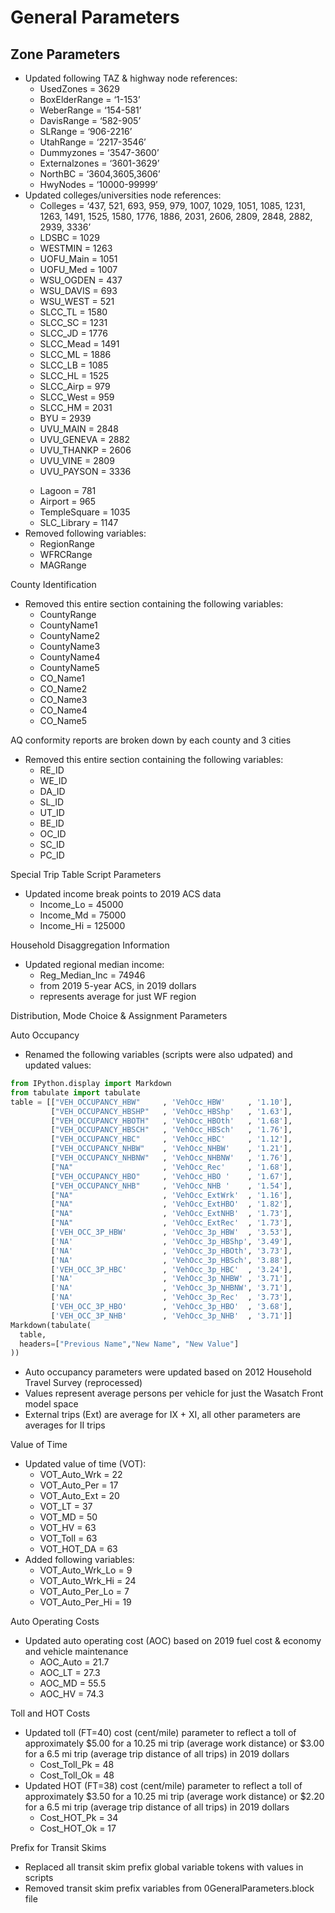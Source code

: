 # General Parameters

## Zone Parameters
 - Updated following TAZ & highway node references:
 	- UsedZones 	= 3629
 	- BoxElderRange 	= '1-153'
 	- WeberRange	= '154-581'
 	- DavisRange	= '582-905'
 	- SLRange	= '906-2216'
 	- UtahRange	= '2217-3546'
 	- Dummyzones	= '3547-3600'
 	- Externalzones	= '3601-3629'
 	- NorthBC	= '3604,3605,3606'
 	- HwyNodes 	= '10000-99999'

 - Updated colleges/universities node references:
 	- Colleges	= '437, 521, 693, 959, 979, 1007, 1029, 1051, 1085, 1231, 1263, 1491, 1525, 1580, 1776, 1886, 2031, 2606, 2809, 2848, 2882, 2939, 3336'
	- LDSBC	= 1029
	- WESTMIN	= 1263
	- UOFU_Main	= 1051
	- UOFU_Med	= 1007
	- WSU_OGDEN	=  437
	- WSU_DAVIS	=  693
	- WSU_WEST	=  521
	- SLCC_TL	= 1580
	- SLCC_SC	= 1231
	- SLCC_JD	= 1776
	- SLCC_Mead	= 1491
	- SLCC_ML	= 1886
	- SLCC_LB	= 1085
	- SLCC_HL	= 1525
	- SLCC_Airp	=  979
	- SLCC_West	=  959
	- SLCC_HM	= 2031
	- BYU	= 2939
	- UVU_MAIN	= 2848
	- UVU_GENEVA	= 2882
	- UVU_THANKP	= 2606
	- UVU_VINE	= 2809
	- UVU_PAYSON	= 3336
	<p></p>
	- Lagoon	=  781
	- Airport	=  965
	- TempleSquare	= 1035
	- SLC_Library	= 1147

 - Removed following variables:
	- RegionRange
	- WFRCRange
	- MAGRange

County Identification

 - Removed this entire section containing the following variables:
	- CountyRange
	- CountyName1
	- CountyName2
	- CountyName3
	- CountyName4
	- CountyName5
	- CO_Name1
	- CO_Name2
	- CO_Name3
	- CO_Name4
	- CO_Name5

AQ conformity reports are broken down by each county and 3 cities

 - Removed this entire section containing the following variables:
	- RE_ID
	- WE_ID
	- DA_ID
	- SL_ID
	- UT_ID
	- BE_ID
	- OC_ID
	- SC_ID
	- PC_ID

Special Trip Table Script Parameters

 - Updated income break points to 2019 ACS data
	- Income_Lo	= 45000
	- Income_Md	= 75000
	- Income_Hi	= 125000

Household Disaggregation Information

 - Updated regional median income:
	- Reg_Median_Inc = 74946
	- from 2019 5-year ACS, in 2019 dollars
	- represents average for just WF region

Distribution, Mode Choice & Assignment Parameters

Auto Occupancy

 - Renamed the following variables (scripts were also udpated) and updated values:
 
```python
from IPython.display import Markdown
from tabulate import tabulate
table = [["VEH_OCCUPANCY_HBW"     , 'VehOcc_HBW'     , '1.10'],
         ["VEH_OCCUPANCY_HBSHP"   , 'VehOcc_HBShp'   , '1.63'],
         ["VEH_OCCUPANCY_HBOTH"   , 'VehOcc_HBOth'   , '1.68'],
         ["VEH_OCCUPANCY_HBSCH"   , 'VehOcc_HBSch'   , '1.76'],
		 ["VEH_OCCUPANCY_HBC"     , 'VehOcc_HBC'     , '1.12'],
         ["VEH_OCCUPANCY_NHBW"    , 'VehOcc_NHBW'    , '1.21'],
         ["VEH_OCCUPANCY_NHBNW"   , 'VehOcc_NHBNW'   , '1.76'],
         ["NA"    				  , 'VehOcc_Rec'     , '1.68'],
		 ["VEH_OCCUPANCY_HBO"     , 'VehOcc_HBO	'    , '1.67'],
         ["VEH_OCCUPANCY_NHB"     , 'VehOcc_NHB	'    , '1.54'],
         ["NA"                    , 'VehOcc_ExtWrk'  , '1.16'],
         ["NA"                    , 'VehOcc_ExtHBO'  , '1.82'],
		 ["NA"                    , 'VehOcc_ExtNHB'  , '1.73'],
         ["NA"                    , 'VehOcc_ExtRec'  , '1.73'],
		 ['VEH_OCC_3P_HBW'        , 'VehOcc_3p_HBW'  , '3.53'],
		 ['NA'					  , 'VehOcc_3p_HBShp', '3.49'],
		 ['NA'					  , 'VehOcc_3p_HBOth', '3.73'],
		 ['NA'					  , 'VehOcc_3p_HBSch', '3.88'],
		 ['VEH_OCC_3P_HBC'        , 'VehOcc_3p_HBC'  , '3.24'],
		 ['NA'					  , 'VehOcc_3p_NHBW' , '3.71'],
		 ['NA'					  , 'VehOcc_3p_NHBNW', '3.71'],
		 ['NA'					  , 'VehOcc_3p_Rec'  , '3.73'],
		 ['VEH_OCC_3P_HBO'        , 'VehOcc_3p_HBO'  , '3.68'],
		 ['VEH_OCC_3P_NHB'        , 'VehOcc_3p_NHB'  , '3.71']]
Markdown(tabulate(
  table, 
  headers=["Previous Name","New Name", "New Value"]
))
```

 - Auto occupancy parameters were updated based on 2012 Household Travel Survey (reprocessed)
 - Values represent average persons per vehicle for just the Wasatch Front model space
 - External trips (Ext) are average for IX + XI, all other parameters are averages for II trips

Value of Time

 - Updated value of time (VOT):
	- VOT_Auto_Wrk	= 22
	- VOT_Auto_Per	= 17
	- VOT_Auto_Ext	= 20
	- VOT_LT	= 37
	- VOT_MD	= 50
	- VOT_HV	= 63
	- VOT_Toll	= 63
	- VOT_HOT_DA	= 63
 - Added following variables:
	- VOT_Auto_Wrk_Lo	= 9 
	- VOT_Auto_Wrk_Hi	= 24
	- VOT_Auto_Per_Lo	= 7 
	- VOT_Auto_Per_Hi	= 19

Auto Operating Costs

 - Updated auto operating cost (AOC) based on 2019 fuel cost & economy and vehicle maintenance
	- AOC_Auto	= 21.7
	- AOC_LT	= 27.3
	- AOC_MD	= 55.5
	- AOC_HV	= 74.3

Toll and HOT Costs

 - Updated toll (FT=40) cost (cent/mile) parameter to reflect a toll of approximately $5.00 for a 10.25 mi trip (average work distance) or $3.00 for a 6.5 mi trip (average trip distance of all trips) in 2019 dollars
	- Cost_Toll_Pk	= 48
	- Cost_Toll_Ok	= 48

 - Updated HOT (FT=38) cost (cent/mile) parameter to reflect a toll of approximately $3.50 for a 10.25 mi trip (average work distance) or $2.20 for a 6.5 mi trip (average trip distance of all trips) in 2019 dollars
	- Cost_HOT_Pk	= 34
	- Cost_HOT_Ok	= 17

Prefix for Transit Skims

 - Replaced all transit skim prefix global variable tokens with values in scripts
 - Removed transit skim prefix variables from 0GeneralParameters.block file







